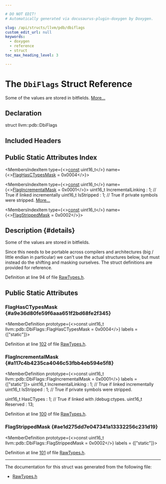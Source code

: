 ```yaml
---

# DO NOT EDIT!
# Automatically generated via docusaurus-plugin-doxygen by Doxygen.

slug: /api/structs/llvm/pdb/dbiflags
custom_edit_url: null
keywords:
  - doxygen
  - reference
  - struct
toc_max_heading_level: 3

---
```





# The `DbiFlags` Struct Reference

<DoxygenPage pluginConfig={pluginConfig}>

Some of the values are stored in bitfields. <a href="#details">More...</a>

## Declaration

<CodeBlock>struct llvm::pdb::DbiFlags</CodeBlock>

## Included Headers

<IncludesList>
<IncludesListItem
  filePath="llvm/DebugInfo/PDB/Native/RawTypes.h"
  permalink="/docs/api/files/include/include/llvm/include/llvm/debuginfo/include/llvm/debuginfo/pdb/include/llvm/debuginfo/pdb/native/rawtypes-h"
  isLocal="true" />
</IncludesList>

## Public Static Attributes Index

<MembersIndex>

<MembersIndexItem
  type={<><a href="/docs/api/files/lib/lib/target/lib/target/aarch64/aarch64promoteconstant-cpp/#a90f8350fecae261c25be85d38b451bff">const</a> uint16&#95;t</>}
  name={<><a href="#a9e36d80fe59f6aaa651f2bd68fe2f345">FlagHasCTypesMask</a> = 0x0004</>}>
</MembersIndexItem>

<MembersIndexItem
  type={<><a href="/docs/api/files/lib/lib/target/lib/target/aarch64/aarch64promoteconstant-cpp/#a90f8350fecae261c25be85d38b451bff">const</a> uint16&#95;t</>}
  name={<><a href="#a117c4b4235ca4046c53fbb4eb594e5f8">FlagIncrementalMask</a> = 0x0001</>}>
uint16&#95;t IncrementalLinking : 1; // True if linked incrementally uint16&#95;t IsStripped : 1; // True if private symbols were stripped. <a href="#a117c4b4235ca4046c53fbb4eb594e5f8">More...</a>
</MembersIndexItem>

<MembersIndexItem
  type={<><a href="/docs/api/files/lib/lib/target/lib/target/aarch64/aarch64promoteconstant-cpp/#a90f8350fecae261c25be85d38b451bff">const</a> uint16&#95;t</>}
  name={<><a href="#ae1d275dd7e047341a13332256c231d19">FlagStrippedMask</a> = 0x0002</>}>
</MembersIndexItem>

</MembersIndex>

## Description {#details}

Some of the values are stored in bitfields.

Since this needs to be portable across compilers and architectures (big / little endian in particular) we can&#39;t use the actual structures below, but must instead do the shifting and masking ourselves. The struct definitions are provided for reference.

Definition at line 94 of file <a href="/docs/api/files/include/include/llvm/include/llvm/debuginfo/include/llvm/debuginfo/pdb/include/llvm/debuginfo/pdb/native/rawtypes-h">RawTypes.h</a>.

<SectionDefinition>

## Public Static Attributes

### FlagHasCTypesMask {#a9e36d80fe59f6aaa651f2bd68fe2f345}

<MemberDefinition
  prototype={<>const uint16&#95;t llvm::pdb::DbiFlags::FlagHasCTypesMask = 0x0004</>}
  labels = {["static"]}>

Definition at line <a href="/docs/api/files/include/include/llvm/include/llvm/debuginfo/include/llvm/debuginfo/pdb/include/llvm/debuginfo/pdb/native/rawtypes-h/#l00102">102</a> of file <a href="/docs/api/files/include/include/llvm/include/llvm/debuginfo/include/llvm/debuginfo/pdb/include/llvm/debuginfo/pdb/native/rawtypes-h">RawTypes.h</a>.
</MemberDefinition>

### FlagIncrementalMask {#a117c4b4235ca4046c53fbb4eb594e5f8}

<MemberDefinition
  prototype={<>const uint16&#95;t llvm::pdb::DbiFlags::FlagIncrementalMask = 0x0001</>}
  labels = {["static"]}>
uint16&#95;t IncrementalLinking : 1; // True if linked incrementally uint16&#95;t IsStripped : 1; // True if private symbols were stripped.

uint16&#95;t HasCTypes : 1; // True if linked with /debug:ctypes. uint16&#95;t Reserved : 13;

Definition at line <a href="/docs/api/files/include/include/llvm/include/llvm/debuginfo/include/llvm/debuginfo/pdb/include/llvm/debuginfo/pdb/native/rawtypes-h/#l00100">100</a> of file <a href="/docs/api/files/include/include/llvm/include/llvm/debuginfo/include/llvm/debuginfo/pdb/include/llvm/debuginfo/pdb/native/rawtypes-h">RawTypes.h</a>.
</MemberDefinition>

### FlagStrippedMask {#ae1d275dd7e047341a13332256c231d19}

<MemberDefinition
  prototype={<>const uint16&#95;t llvm::pdb::DbiFlags::FlagStrippedMask = 0x0002</>}
  labels = {["static"]}>

Definition at line <a href="/docs/api/files/include/include/llvm/include/llvm/debuginfo/include/llvm/debuginfo/pdb/include/llvm/debuginfo/pdb/native/rawtypes-h/#l00101">101</a> of file <a href="/docs/api/files/include/include/llvm/include/llvm/debuginfo/include/llvm/debuginfo/pdb/include/llvm/debuginfo/pdb/native/rawtypes-h">RawTypes.h</a>.
</MemberDefinition>

</SectionDefinition>

<hr/>

The documentation for this struct was generated from the following file:

<ul>
<li><a href="/docs/api/files/include/include/llvm/include/llvm/debuginfo/include/llvm/debuginfo/pdb/include/llvm/debuginfo/pdb/native/rawtypes-h">RawTypes.h</a></li>
</ul>

</DoxygenPage>
